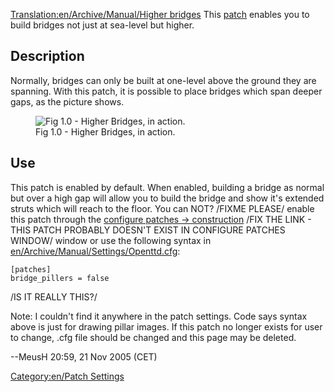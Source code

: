 [[Translation:en/Archive/Manual/Higher bridges]]
This [[en/Community/Patches/Patches|patch]] enables you to build bridges not just at sea-level but higher.

== Description ==
Normally, bridges can only be built at one-level above the ground they are spanning.  With this patch, it is possible to place bridges which span deeper gaps, as the picture shows.

[[File:en/Archive/Manual/Higher bridges.png|Fig 1.0 - Higher Bridges, in action.]]

== Use ==
This patch is enabled by default.  When enabled, building a bridge as normal but over a high gap will allow you to build the bridge and show it's extended struts which will reach to the floor. You can NOT? /FIXME PLEASE/ enable this patch through the [[en/Archive/Manual/Settings/Configuring patches/Construction|configure patches -> construction]] /FIX THE LINK - THIS PATCH PROBABLY DOESN'T EXIST IN CONFIGURE PATCHES WINDOW/ window or use the following syntax in [[en/Archive/Manual/Settings/Openttd.cfg]]:

<pre>
[patches]
bridge_pillers = false
</pre> /IS IT REALLY THIS?/

Note: I couldn't find it anywhere in the patch settings. Code says syntax above is just for drawing pillar images. If this patch no longer exists for user to change, .cfg file should be changed and this page may be deleted.

--MeusH 20:59, 21 Nov 2005 (CET)

[[Category:en/Patch Settings]]